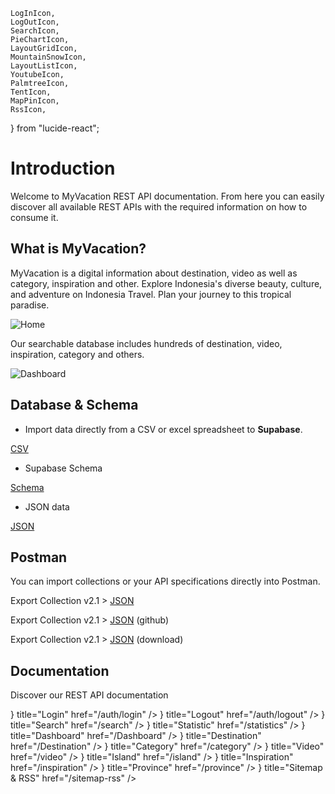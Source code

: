 	LogInIcon,
	LogOutIcon,
	SearchIcon,
	PieChartIcon,
	LayoutGridIcon,
	MountainSnowIcon,
	LayoutListIcon,
	YoutubeIcon,
	PalmtreeIcon,
	TentIcon,
	MapPinIcon,
	RssIcon,
} from "lucide-react";


# Introduction

Welcome to MyVacation REST API documentation. From here you can easily discover all available REST APIs with the required information on how to consume it.

## What is MyVacation?

MyVacation is a digital information about destination, video as well as category, inspiration and other. Explore Indonesia's diverse beauty, culture, and adventure on Indonesia Travel. Plan your journey to this tropical paradise.

![Home](../public/demo2.png)

Our searchable database includes hundreds of destination, video, inspiration, category and others.

![Dashboard](../public/demo.png)

## Database & Schema

- Import data directly from a CSV or excel spreadsheet to **Supabase**.

[CSV](https://github.com/wahid-ari/next-supabase-vacation-docs/tree/master/public/supabase-csv)

- Supabase Schema

[Schema](https://github.com/wahid-ari/next-supabase-vacation-docs/tree/master/public/sql)

- JSON data

[JSON](https://github.com/wahid-ari/next-supabase-vacation-docs/tree/master/public/json)

## Postman

You can import collections or your API specifications directly into Postman.

Export Collection v2.1 > [JSON](/Next_Supabase_Vacation.postman_collection.json)

Export Collection v2.1 > [JSON](https://github.com/wahid-ari/next-supabase-vacation-docs/blob/master/public/Next_Supabase_Vacation.postman_collection.json) (github)

Export Collection v2.1 > [JSON](https://github.com/wahid-ari/next-supabase-vacation-docs/raw/master/public/Next_Supabase_Vacation.postman_collection.json) (download)

## Documentation

Discover our REST API documentation

<Cards>
	<Card
		icon={<LogInIcon className="h-6 w-6" />}
		title="Login"
		href="/auth/login"
	/>
	<Card
		icon={<LogOutIcon className="h-6 w-6" />}
		title="Logout"
		href="/auth/logout"
	/>
	<Card
		icon={<SearchIcon className="h-6 w-6" />}
		title="Search"
		href="/search"
	/>
	<Card
		icon={<PieChartIcon className="h-6 w-6" />}
		title="Statistic"
		href="/statistics"
	/>
	<Card
		icon={<LayoutGridIcon className="h-6 w-6" />}
		title="Dashboard"
		href="/Dashboard"
	/>
	<Card
		icon={<MountainSnowIcon className="h-6 w-6" />}
		title="Destination"
		href="/Destination"
	/>
	<Card
		icon={<LayoutListIcon className="h-6 w-6" />}
		title="Category"
		href="/category"
	/>
	<Card
		icon={<YoutubeIcon className="h-6 w-6" />}
		title="Video"
		href="/video"
	/>
	<Card
		icon={<PalmtreeIcon className="h-6 w-6" />}
		title="Island"
		href="/island"
	/>
	<Card
		icon={<TentIcon className="h-6 w-6" />}
		title="Inspiration"
		href="/inspiration"
	/>
	<Card
		icon={<MapPinIcon className="h-6 w-6" />}
		title="Province"
		href="/province"
	/>
	<Card
		icon={<RssIcon className="h-6 w-6" />}
		title="Sitemap & RSS"
		href="/sitemap-rss"
	/>
</Cards>
